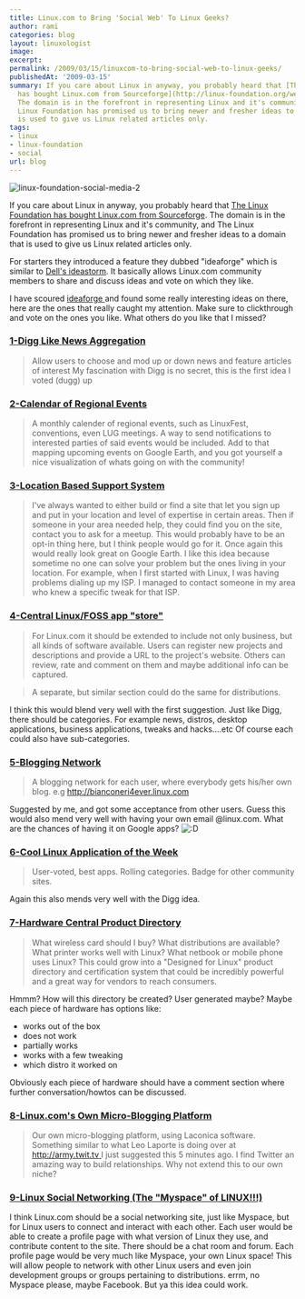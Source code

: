 ```yaml
---
title: Linux.com to Bring 'Social Web' To Linux Geeks?
author: rami
categories: blog
layout: linuxologist
image:
excerpt:
permalink: /2009/03/15/linuxcom-to-bring-social-web-to-linux-geeks/
publishedAt: '2009-03-15'
summary: If you care about Linux in anyway, you probably heard that [The Linux Foundation
  has bought Linux.com from Sourceforge](http://linux-foundation.org/weblogs/press/2009/03/03/linux-foundation-to-build-new-linuxcom-community/).
  The domain is in the forefront in representing Linux and it's community, and The
  Linux Foundation has promised us to bring newer and fresher ideas to a domain that
  is used to give us Linux related articles only.
tags:
- linux
- linux-foundation
- social
url: blog
---
```


![linux-foundation-social-media-2](/assets/images/content/blog/linux-foundation-social-media-2.png)

If you care about Linux in anyway, you probably heard that [The Linux Foundation has bought Linux.com from Sourceforge](http://linux-foundation.org/weblogs/press/2009/03/03/linux-foundation-to-build-new-linuxcom-community/). The domain is in the forefront in representing Linux and it's community, and The Linux Foundation has promised us to bring newer and fresher ideas to a domain that is used to give us Linux related articles only.

For starters they introduced a feature they dubbed "ideaforge" which is similar to [Dell's ideastorm](http://www.ideastorm.com/). It basically allows Linux.com community members to share and discuss ideas and vote on which they like.

I have scoured [ideaforge ](http://ideaforge.linux.com)and found some really interesting ideas on there, here are the ones that really caught my attention. Make sure to clickthrough and vote on the ones you like. What others do you like that I missed?

### [1-Digg Like News Aggregation](http://ideaforge.linux.com/story.php?title=digg-like-news-aggregation-1)

> Allow users to choose and mod up or down news and feature articles of interest My fascination with Digg is no secret, this is the first idea I voted (dugg) up

### [2-Calendar of Regional Events](http://ideaforge.linux.com/story.php?title=calender-of-regional-events-1)

> A monthly calender of regional events, such as LinuxFest, conventions, even LUG meetings. A way to send notifications to interested parties of said events would be included. Add to that mapping upcoming events on Google Earth, and you got yourself a nice visualization of whats going on with the community!

### [3-Location Based Support System](http://ideaforge.linux.com/story.php?title=location-based-support-system-1)

> I've always wanted to either build or find a site that let you sign up and put in your location and level of expertise in certain areas. Then if someone in your area needed help, they could find you on the site, contact you to ask for a meetup. This would probably have to be an opt-in thing here, but I think people would go for it. Once again this would really look great on Google Earth. I like this idea because sometime no one can solve your problem but the ones living in your location. For example, when I first started with Linux, I was having problems dialing up my ISP. I managed to contact someone in my area who knew a specific tweak for that ISP.


### [4-Central Linux/FOSS app "store"](http://ideaforge.linux.com/story.php?title=central-linuxfoss-app-store-with-commentsranking)

> For Linux.com it should be extended to include not only business, but all kinds of software available. Users can register new projects and descriptions and provide a URL to the project's website. Others can review, rate and comment on them and maybe additional info can be captured.

> A separate, but similar section could do the same for distributions. 

I think this would blend very well with the first suggestion. Just like Digg, there should be categories. For example news, distros, desktop applications, business applications, tweaks and hacks....etc Of course each could also have sub-categories.

### [5-Blogging Network](http://ideaforge.linux.com/story.php?title=blogging-network-1)

> A blogging network for each user, where everybody gets his/her own blog. e.g http://bianconeri4ever.linux.com 

Suggested by me, and got some acceptance from other users. Guess this would also mend very well with having your own email @linux.com. What are the chances of having it on Google apps? ![:D](http://192.168.1.2/blog2/wp-includes/images/smilies/icon_biggrin.gif)

### [6-Cool Linux Application of the Week](http://ideaforge.linux.com/story.php?title=cool-linux-application-of-the-week-1)

> User-voted, best apps. Rolling categories. Badge for other community sites. 

Again this also mends very well with the Digg idea.

### [7-Hardware Central Product Directory](http://ideaforge.linux.com/story.php?title=hardware-central-product-directory-1)

> What wireless card should I buy? What distributions are available? What printer works well with Linux? What netbook or mobile phone uses Linux? This could grow into a "Designed for Linux" product directory and certification system that could be incredibly powerful and a great way for vendors to reach consumers. 

Hmmm? How will this directory be created? User generated maybe? Maybe each piece of hardware has options like:

* works out of the box
* does not work
* partially works
* works with a few tweaking
* which distro it worked on

Obviously each piece of hardware should have a comment section where further conversation/howtos can be discussed.

### [8-Linux.com's Own Micro-Blogging Platform](http://ideaforge.linux.com/story.php?title=linux-coms-own-micro-blogging-platform)

> Our own micro-blogging platform, using Laconica software. Something similar to what Leo Laporte is doing over at [http://army.twit.tv ](http://army.twit.tv/ )
I just suggested this 5 minutes ago. I find Twitter an amazing way to build relationships. Why not extend this to our own niche?

### [9-Linux Social Networking \(The "Myspace" of LINUX!!!\)](http://ideaforge.linux.com/story.php?title=linux-social-networking-the-myspace-of-linux)

I think Linux.com should be a social networking site, just like Myspace, but for Linux users to connect and interact with each other. Each user would be able to create a profile page with what version of Linux they use, and contribute content to the site. There should be a chat room and forum. Each profile page would be very much like Myspace, your own Linux space! This will allow people to network with other Linux users and even join development groups or groups pertaining to distributions. errm, no Myspace please, maybe Facebook. But ya this idea could work.
